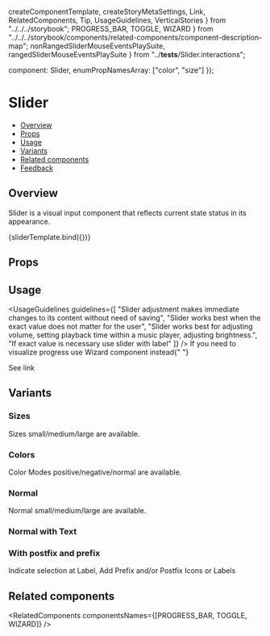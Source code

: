   createComponentTemplate,
  createStoryMetaSettings,
  Link,
  RelatedComponents,
  Tip,
  UsageGuidelines,
  VerticalStories
} from "../../../storybook";
  PROGRESS_BAR,
  TOGGLE,
  WIZARD
} from "../../../storybook/components/related-components/component-description-map";
  nonRangedSliderMouseEventsPlaySuite,
  rangedSliderMouseEventsPlaySuite
} from "../__tests__/Slider.interactions";

  component: Slider,
  enumPropNamesArray: ["color", "size"]
});

<Meta title="Inputs/Slider" component={Slider} argTypes={argTypes} />

<!--- Component template -->


<!--- Component documentation -->

# Slider

- [Overview](#overview)
- [Props](#props)
- [Usage](#usage)
- [Variants](#variants)
- [Related components](#related-components)
- [Feedback](#feedback)

## Overview

Slider is a visual input component that reflects current state status in its appearance.

<Canvas>
  <Story name="Overview" args={{}}>
    {sliderTemplate.bind({})}
  </Story>
</Canvas>

## Props

<ArgsTable story="Overview" />

## Usage

<UsageGuidelines
  guidelines={[
    "Slider adjustment makes immediate changes to its content without need of saving",
    "Slider works best when the exact value does not matter for the user",
    "Slider works best for adjusting volume, setting playback time within a music player, adjusting brightness.",
    "If exact value is necessary use slider with label"
  ]}
/>
<Tip title="Not what you were looking for?">
  If you need to visualize progress use Wizard component instead{" "}
  <Link href="/?path=/docs/navigation-wizard--overview" size={Link.sizes.SMALL} withoutSpacing>
    See link
  </Link>
</Tip>

## Variants

### Sizes

Sizes small/medium/large are available.

<Canvas>
  <Story name="Sizes">
    <div style={{ width: "343px" }}>
      <Slider size={Slider.sizes.SMALL} defaultValue={12} />
    </div>
    <div style={{ width: "343px" }}>
      <Slider size={Slider.sizes.MEDIUM} defaultValue={24} />
    </div>
    <div style={{ width: "343px" }}>
      <Slider size={Slider.sizes.LARGE} defaultValue={35} />
    </div>
  </Story>
</Canvas>

### Colors

Color Modes positive/negative/normal are available.

<Canvas>
  <Story name="Colors">
    <div style={{ width: "343px" }}>
      <Slider color={Slider.colors.POSITIVE} defaultValue={34} size={Slider.sizes.MEDIUM} />
    </div>
    <div style={{ width: "343px" }}>
      <Slider color={Slider.colors.NEGATIVE} defaultValue={55} size={Slider.sizes.MEDIUM} />
    </div>
    <div style={{ width: "343px" }}>
      <Slider color={Slider.colors.NORMAL} defaultValue={12} size={Slider.sizes.MEDIUM} />
    </div>
  </Story>
</Canvas>

### Normal

Normal small/medium/large are available.

<Canvas>
  <Story name="Normal">
    <div style={{ width: "343px" }}>
      <Slider color={Slider.colors.NORMAL} size={Slider.sizes.SMALL} defaultValue={12} />
    </div>
    <div style={{ width: "343px" }}>
      <Slider color={Slider.colors.NORMAL} size={Slider.sizes.MEDIUM} defaultValue={24} />
    </div>
    <div style={{ width: "343px" }}>
      <Slider color={Slider.colors.NORMAL} size={Slider.sizes.LARGE} defaultValue={35} />
    </div>
  </Story>
</Canvas>

### Normal with Text

<Canvas>
  <Story name="Normal with Text">
    <div style={{ width: "343px" }}>
      <Slider color={Slider.colors.NORMAL} size={Slider.sizes.SMALL} indicateTextSelection={true} defaultValue={10} />
    </div>
    <div style={{ width: "343px" }}>
      <Slider color={Slider.colors.NORMAL} size={Slider.sizes.MEDIUM} indicateTextSelection={true} defaultValue={24} />
    </div>
    <div style={{ width: "343px" }}>
      <Slider color={Slider.colors.NORMAL} size={Slider.sizes.LARGE} indicateTextSelection={true} defaultValue={35} />
    </div>
  </Story>
</Canvas>

### With postfix and prefix

Indicate selection at Label, Add Prefix and/or Postfix Icons or Labels

<Canvas>
  <Story name="WithLabels" decorators={[VerticalStories]}>
    <Slider indicateSelection={true} defaultValue={12} size={Slider.sizes.SMALL} />
    <Slider indicateSelection={true} ranged={true} defaultValue={[12, 55]} size={Slider.sizes.SMALL} />
    <Slider prefix={{ icon: Sound }} indicateSelection={true} defaultValue={70} size={Slider.sizes.SMALL} />
    <Slider prefix={{ icon: Video }} postfix={{ icon: Sound }} defaultValue={45} size={Slider.sizes.MEDIUM} />
    <Slider prefix="Vol" indicateSelection={true} defaultValue={0} size={Slider.sizes.LARGE} />
  </Story>
</Canvas>

## Related components

<RelatedComponents componentsNames={[PROGRESS_BAR, TOGGLE, WIZARD]} />
